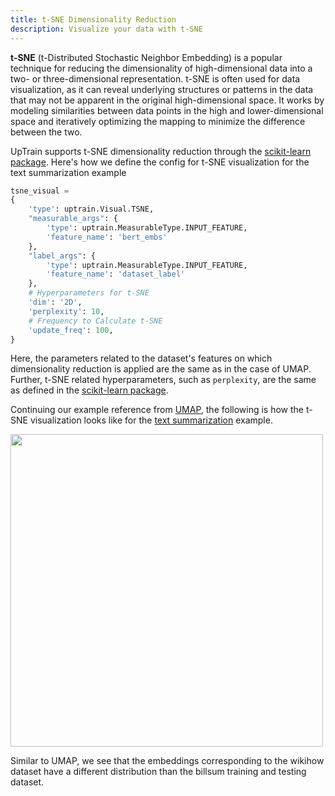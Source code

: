 ```yaml
---
title: t-SNE Dimensionality Reduction
description: Visualize your data with t-SNE
---
```


**t-SNE** (t-Distributed Stochastic Neighbor Embedding) is a popular technique for reducing the dimensionality of high-dimensional data into a two- or three-dimensional representation. t-SNE is often used for data visualization, as it can reveal underlying structures or patterns in the data that may not be apparent in the original high-dimensional space. It works by modeling similarities between data points in the high and lower-dimensional space and iteratively optimizing the mapping to minimize the difference between the two.

UpTrain supports t-SNE dimensionality reduction through the [scikit-learn package](https://scikit-learn.org/stable/modules/generated/sklearn.manifold.TSNE.html#sklearn.manifold.TSNE). Here's how we define the config for t-SNE visualization for the text summarization example

```python
tsne_visual =    
{
    'type': uptrain.Visual.TSNE,
    "measurable_args": {
        'type': uptrain.MeasurableType.INPUT_FEATURE,
        'feature_name': 'bert_embs'
    },
    "label_args": {
        'type': uptrain.MeasurableType.INPUT_FEATURE,
        'feature_name': 'dataset_label'
    },
    # Hyperparameters for t-SNE
    'dim': '2D',
    'perplexity': 10,
    # Frequency to Calculate t-SNE 
    'update_freq': 100,
}
```

Here, the parameters related to the dataset's features on which dimensionality reduction is applied are the same as in the case of UMAP. Further, t-SNE related hyperparameters, such as `perplexity`, are the same as defined in the [scikit-learn package](https://scikit-learn.org/stable/modules/generated/sklearn.manifold.TSNE.html#sklearn.manifold.TSNE).

Continuing our example reference from [UMAP](/visuals/umap), the following is how the t-SNE visualization looks like for the [text summarization](https://github.com/uptrain-ai/uptrain/blob/main/examples/text_summarization/run.ipynb) example.

<Frame caption="t-SNE visualization for the BERT embeddings of the billsum and wikihow datasets for the text summarization task">
  <img width="500" src="https://uptrain-demo.s3.us-west-1.amazonaws.com/text_summarization/t-SNE.png"/>
</Frame>

Similar to UMAP, we see that the embeddings corresponding to the wikihow dataset have a different distribution than the billsum training and testing dataset.
